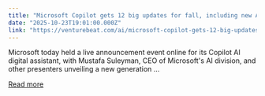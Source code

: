 ```yaml
---
title: "Microsoft Copilot gets 12 big updates for fall, including new AI assistant character Mico "
date: "2025-10-23T19:01:00.000Z"
link: "https://venturebeat.com/ai/microsoft-copilot-gets-12-big-updates-for-fall-including-new-ai-assistant"
---
```


Microsoft today held a live announcement event online for its Copilot AI digital assistant, with Mustafa Suleyman, CEO of Microsoft&#x27;s AI division, and other presenters unveiling a new generation ...

[Read more](https://venturebeat.com/ai/microsoft-copilot-gets-12-big-updates-for-fall-including-new-ai-assistant)
